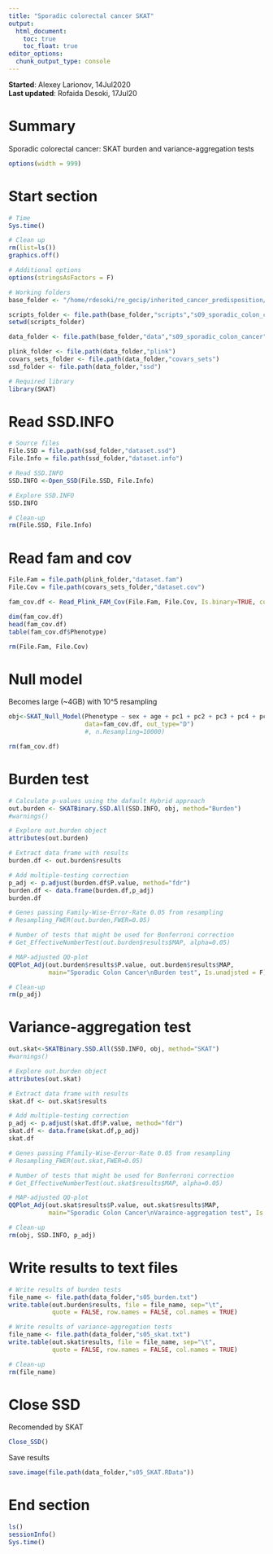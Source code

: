 ```yaml
---
title: "Sporadic colorectal cancer SKAT"
output: 
  html_document:
    toc: true
    toc_float: true
editor_options: 
  chunk_output_type: console
---
```


**Started**: Alexey Larionov, 14Jul2020  
**Last updated**: Rofaida Desoki, 17Jul20

# Summary  

Sporadic colorectal cancer: SKAT burden and variance-aggregation tests  

<style>
pre {
  overflow-x: auto;
}
pre code {
  word-wrap: normal;
  white-space: pre;
}
</style>

```r

options(width = 999)

```

# Start section

```r

# Time
Sys.time()

# Clean up
rm(list=ls())
graphics.off()

# Additional options
options(stringsAsFactors = F)

# Working folders
base_folder <- "/home/rdesoki/re_gecip/inherited_cancer_predisposition/rofaida/Rproject"

scripts_folder <- file.path(base_folder,"scripts","s09_sporadic_colon_cancer")
setwd(scripts_folder)

data_folder <- file.path(base_folder,"data","s09_sporadic_colon_cancer")

plink_folder <- file.path(data_folder,"plink")
covars_sets_folder <- file.path(data_folder,"covars_sets")
ssd_folder <- file.path(data_folder,"ssd")

# Required library
library(SKAT)

```

# Read SSD.INFO  

```r

# Source files
File.SSD = file.path(ssd_folder,"dataset.ssd")
File.Info = file.path(ssd_folder,"dataset.info")

# Read SSD.INFO
SSD.INFO <-Open_SSD(File.SSD, File.Info)

# Explore SSD.INFO
SSD.INFO

# Clean-up
rm(File.SSD, File.Info)

```

# Read fam and cov

```r

File.Fam = file.path(plink_folder,"dataset.fam")
File.Cov = file.path(covars_sets_folder,"dataset.cov")

fam_cov.df <- Read_Plink_FAM_Cov(File.Fam, File.Cov, Is.binary=TRUE, cov_header=TRUE)

dim(fam_cov.df)
head(fam_cov.df)
table(fam_cov.df$Phenotype)

rm(File.Fam, File.Cov)

```

# Null model

Becomes large (~4GB) with 10^5 resampling

```r

obj<-SKAT_Null_Model(Phenotype ~ sex + age + pc1 + pc2 + pc3 + pc4 + pc5 + pc6, 
                     data=fam_cov.df, out_type="D")
                     #, n.Resampling=10000)

rm(fam_cov.df)

```

# Burden test

```r

# Calculate p-values using the dafault Hybrid approach
out.burden <- SKATBinary.SSD.All(SSD.INFO, obj, method="Burden")
#warnings()

# Explore out.burden object
attributes(out.burden)

# Extract data frame with results
burden.df <- out.burden$results

# Add multiple-testing correction
p_adj <- p.adjust(burden.df$P.value, method="fdr")
burden.df <- data.frame(burden.df,p_adj)
burden.df

# Genes passing Family-Wise-Error-Rate 0.05 from resampling
# Resampling_FWER(out.burden,FWER=0.05)

# Number of tests that might be used for Bonferroni correction
# Get_EffectiveNumberTest(out.burden$results$MAP, alpha=0.05)

# MAP-adjusted QQ-plot
QQPlot_Adj(out.burden$results$P.value, out.burden$results$MAP,
           main="Sporadic Colon Cancer\nBurden test", Is.unadjsted = F)

# Clean-up
rm(p_adj)

```

# Variance-aggregation test

```r

out.skat<-SKATBinary.SSD.All(SSD.INFO, obj, method="SKAT")
#warnings()

# Explore out.burden object
attributes(out.skat)

# Extract data frame with results
skat.df <- out.skat$results

# Add multiple-testing correction
p_adj <- p.adjust(skat.df$P.value, method="fdr")
skat.df <- data.frame(skat.df,p_adj)
skat.df

# Genes passing Ffamily-Wise-Eerror-Rate 0.05 from resampling
# Resampling_FWER(out.skat,FWER=0.05)

# Number of tests that might be used for Bonferroni correction
# Get_EffectiveNumberTest(out.skat$results$MAP, alpha=0.05)

# MAP-adjusted QQ-plot
QQPlot_Adj(out.skat$results$P.value, out.skat$results$MAP,
           main="Sporadic Colon Cancer\nVaraince-aggregation test", Is.unadjsted = F)

# Clean-up
rm(obj, SSD.INFO, p_adj)

```

# Write results to text files

```r

# Write results of burden tests
file_name <- file.path(data_folder,"s05_burden.txt")
write.table(out.burden$results, file = file_name, sep="\t", 
            quote = FALSE, row.names = FALSE, col.names = TRUE)

# Write results of variance-aggregation tests
file_name <- file.path(data_folder,"s05_skat.txt")
write.table(out.skat$results, file = file_name, sep="\t",
            quote = FALSE, row.names = FALSE, col.names = TRUE)

# Clean-up
rm(file_name)

```

# Close SSD

Recomended by SKAT

```r

Close_SSD()

```

Save results

```r

save.image(file.path(data_folder,"s05_SKAT.RData"))

```

# End section 

```r

ls()
sessionInfo()
Sys.time()

```
